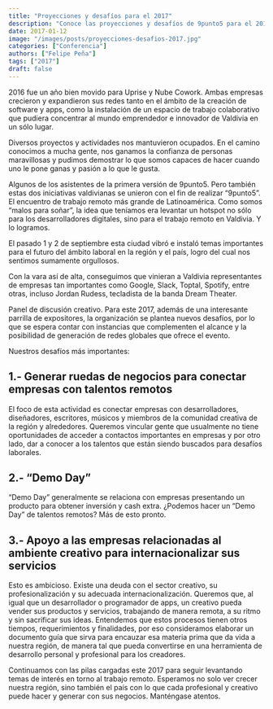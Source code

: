 ```yaml
---
title: "Proyecciones y desafíos para el 2017"
description: "Conoce las proyecciones y desafíos de 9punto5 para el 2017. Impulsamos el trabajo remoto con ruedas de negocios, Demo Day y apoyo a empresas creativas para internacionalizar sus servicios."
date: 2017-01-12
image: "/images/posts/proyecciones-desafios-2017.jpg"
categories: ["Conferencia"]
authors: ["Felipe Peña"]
tags: ["2017"]
draft: false
---
```

2016 fue un año bien movido para Uprise y Nube Cowork. Ambas empresas crecieron y expandieron sus redes tanto en el ámbito de la creación de software y apps, como la instalación de un espacio de trabajo colaborativo que pudiera concentrar al mundo emprendedor e innovador de Valdivia en un sólo lugar.

Diversos proyectos y actividades nos mantuvieron ocupados. En el camino conocimos a mucha gente, nos ganamos la confianza de personas maravillosas y pudimos demostrar lo que somos capaces de hacer cuando uno le pone ganas y pasión a lo que le gusta.

Algunos de los asistentes de la primera versión de 9punto5.
Pero también estas dos iniciativas valdivianas se unieron con el fin de realizar “9punto5”. El encuentro de trabajo remoto más grande de Latinoamérica. Como somos “malos para soñar”, la idea que teníamos era levantar un hotspot no sólo para los desarrolladores digitales, sino para el trabajo remoto en Valdivia. Y lo logramos.

El pasado 1 y 2 de septiembre esta ciudad vibró e instaló temas importantes para el futuro del ámbito laboral en la región y el país, logro del cual nos sentimos sumamente orgullosos.

Con la vara así de alta, conseguimos que vinieran a Valdivia representantes de empresas tan importantes como Google, Slack, Toptal, Spotify, entre otras, incluso Jordan Rudess, tecladista de la banda Dream Theater.

Panel de discusión creativo.
Para este 2017, además de una interesante parrilla de expositores, la organización se plantea nuevos desafíos, por lo que se espera contar con instancias que complementen el alcance y la posibilidad de generación de redes globales que ofrece el evento.

Nuestros desafíos más importantes:

## 1.- Generar ruedas de negocios para conectar empresas con talentos remotos

El foco de esta actividad es conectar empresas con desarrolladores, diseñadores, escritores, músicos y miembros de la comunidad creativa de la región y alrededores. Queremos vincular gente que usualmente no tiene oportunidades de acceder a contactos importantes en empresas y por otro lado, dar a conocer a los talentos que están siendo buscados para desafíos laborales.

## 2.- “Demo Day”

“Demo Day” generalmente se relaciona con empresas presentando un producto para obtener inversión y cash extra. ¿Podemos hacer un “Demo Day” de talentos remotos? Más de esto pronto.

## 3.- Apoyo a las empresas relacionadas al ambiente creativo para internacionalizar sus servicios

Esto es ambicioso. Existe una deuda con el sector creativo, su profesionalización y su adecuada internacionalización. Queremos que, al igual que un desarrollador o programador de apps, un creativo pueda vender sus productos y servicios, trabajando de manera remota, a su ritmo y sin sacrificar sus ideas. Entendemos que estos procesos tienen otros tiempos, requerimientos y finalidades, por eso consideramos elaborar un documento guía que sirva para encauzar esa materia prima que da vida a nuestra región, de manera tal que pueda convertirse en una herramienta de desarrollo personal y profesional para los creadores.

Continuamos con las pilas cargadas este 2017 para seguir levantando temas de interés en torno al trabajo remoto. Esperamos no solo ver crecer nuestra región, sino también el país con lo que cada profesional y creativo puede hacer y generar con sus negocios. Manténgase atentos.